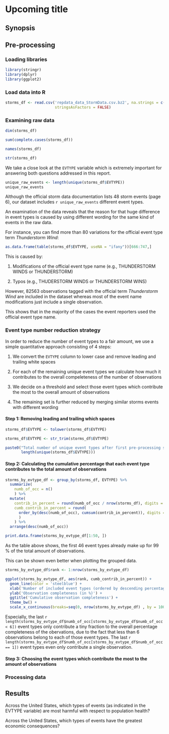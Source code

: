 # Upcoming title

## Synopsis


## Pre-processing

### Loading libraries 

```r

library(stringr)
library(dplyr)
library(ggplot2)

```


### Load data into R

```r

storms_df <- read.csv('repdata_data_StormData.csv.bz2', na.strings = c('NA', ''),
                      stringsAsFactors = FALSE)

```

### Examining raw data

```r

dim(storms_df)

sum(complete.cases(storms_df))

names(storms_df)

str(storms_df)

```


We take a close look at the `EVTYPE` variable which is extremely important for answering both questions addressed in this report. 

```r

unique_raw_events <- length(unique(storms_df$EVTYPE))
unique_raw_events

```


Although the official storm data documentation lists 48 storm events (page 6), our dataset includes `r unique_raw_events` different event types. 

An examination of the data reveals that the reason for that huge difference in event types is caused by using different wording for the same kind of events in the raw data. 

For instance, you can find more than 80 variations for the official event type term _Thunderstorm Wind_:

```r

as.data.frame(table(storms_df$EVTYPE, useNA = "ifany"))[666:747,]

```

This is caused by:

1. Modifications of the official event type name (e.g., THUNDERSTORM  WINDS or THUNDERSTORM) 

2. Typos (e.g., THUDERSTORM WINDS or THUNDERSTORM WINS)

However, 82563 observations tagged with the official term _Thunderstorm Wind_  are included in the dataset whereas most of the event name modifications just include a single observation.

This shows that in the majority of the cases the event reporters used the official event type name.

### Event type number reduction strategy

In order to reduce the number of event types to a fair amount, we use a simple quantitative approach consisting of 4 steps:

1. We convert the `EVTYPE` column to lower case and remove leading and trailing white spaces 

2. For each of the remaining unique event types we calculate how much it contributes to the overall compeleteness of the number of observations

3. We decide on a threshold and select those event types which contribute the most to the overall amount of observations

4. The remaining set is further reduced by merging similar storms events with different wording  

#### Step 1: Removing leading and trailing which spaces

```r

storms_df$EVTYPE <- tolower(storms_df$EVTYPE)

storms_df$EVTYPE <- str_trim(storms_df$EVTYPE)

paste0("Total number of unique event types after first pre-processing step: ",
       length(unique(storms_df$EVTYPE)))

```


#### Step 2: Calculating the cumulative percentage that each event type contributes to the total amount of observations

```r

storms_by_evtype_df <- group_by(storms_df, EVTYPE) %>%
  summarize(
    numb_of_occ = n()
    ) %>%
  mutate(
    contrib_in_percent = round(numb_of_occ / nrow(storms_df), digits = 7),
    cumb_contrib_in_percent = round(
      order_by(desc(numb_of_occ), cumsum(contrib_in_percent)), digits = 7
      )
    ) %>%
  arrange(desc(numb_of_occ))

print.data.frame(storms_by_evtype_df[1:50, ])


```

As the table above shows, the first 46 event types already make up for 99 % of the total amount of observations. 

This can be shown even better when plotting the grouped data.


```r

storms_by_evtype_df$rank <- 1:nrow(storms_by_evtype_df)

ggplot(storms_by_evtype_df, aes(rank, cumb_contrib_in_percent)) + 
  geom_line(color = 'steelblue') + 
  xlab('Number of included event types (ordered by descending percentage contribution)') +
  ylab('Observation completeness (in %)') +
  ggtitle('Cumulative observation completeness') + 
  theme_bw() +
  scale_x_continuous(breaks=seq(0, nrow(storms_by_evtype_df) , by = 100))

```

Especially, the last `r length(storms_by_evtype_df$numb_of_occ[storms_by_evtype_df$numb_of_occ < 6])` event types only contribute a tiny fraction to the overall percentage completeness of the obervations, due to the fact that less than 6 observations belong to each of those event types. The last `r length(storms_by_evtype_df$numb_of_occ[storms_by_evtype_df$numb_of_occ == 1])` event types even only contribute a single observation. 


#### Step 3: Choosing the event types which contribute the most to the amount of observations




### Processing data


## Results

Across the United States, which types of events (as indicated in the EVTYPE variable) are most harmful with respect to population health?

Across the United States, which types of events have the greatest economic consequences?
